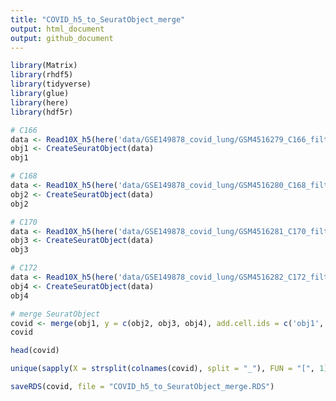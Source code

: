 ```yaml
---
title: "COVID_h5_to_SeuratObject_merge"
output: html_document
output: github_document
---
```



```r
library(Matrix)
library(rhdf5)
library(tidyverse)
library(glue)
library(here)
library(hdf5r)
```

```r
# C166
data <- Read10X_h5(here('data/GSE149878_covid_lung/GSM4516279_C166_filtered_feature_bc_matrix.h5'), use.names = TRUE, unique.features = TRUE)
obj1 <- CreateSeuratObject(data)
obj1
```

```r
# C168
data <- Read10X_h5(here('data/GSE149878_covid_lung/GSM4516280_C168_filtered_feature_bc_matrix.h5'), use.names = TRUE, unique.features = TRUE)
obj2 <- CreateSeuratObject(data)
obj2
```

```r
# C170
data <- Read10X_h5(here('data/GSE149878_covid_lung/GSM4516281_C170_filtered_feature_bc_matrix.h5'), use.names = TRUE, unique.features = TRUE)
obj3 <- CreateSeuratObject(data)
obj3
```

```r
# C172
data <- Read10X_h5(here('data/GSE149878_covid_lung/GSM4516282_C172_filtered_feature_bc_matrix.h5'), use.names = TRUE, unique.features = TRUE)
obj4 <- CreateSeuratObject(data)
obj4
```

```r
# merge SeuratObject
covid <- merge(obj1, y = c(obj2, obj3, obj4), add.cell.ids = c('obj1', 'obj2', 'obj3', 'obj4'), project = 'scRNA_IPF_data')
covid
```

```r
head(covid)
```

```r
unique(sapply(X = strsplit(colnames(covid), split = "_"), FUN = "[", 1))
```

```r
saveRDS(covid, file = "COVID_h5_to_SeuratObject_merge.RDS")
```

















